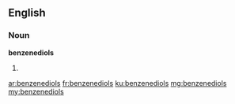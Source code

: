 ==English==

===Noun===
'''benzenediols'''

# {{plural of|benzenediol}}

[[ar:benzenediols]]
[[fr:benzenediols]]
[[ku:benzenediols]]
[[mg:benzenediols]]
[[my:benzenediols]]